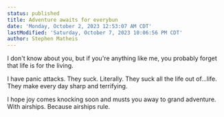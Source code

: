 ```yaml
---
status: published
title: Adventure awaits for everybun
date: 'Monday, October 2, 2023 12:53:07 AM CDT'
lastModified: 'Saturday, October 7, 2023 10:06:56 PM CDT'
author: Stephen Matheis
---
```


I don't know about you, but if you're anything like me, you probably forget that life is for the living.

I have panic attacks. They suck. Literally. They suck all the life out of...life. They make every day sharp and terrifying.

I hope joy comes knocking soon and musts you away to grand adventure. With airships. Because airships rule.
